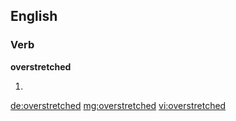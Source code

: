 ==English==

===Verb===
'''overstretched'''

# {{past of|[[overstretch]]}}

[[de:overstretched]]
[[mg:overstretched]]
[[vi:overstretched]]
